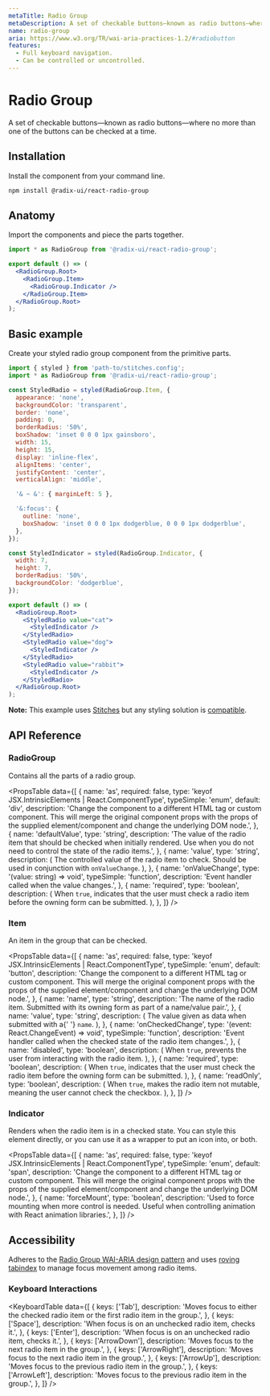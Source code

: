 ```yaml
---
metaTitle: Radio Group
metaDescription: A set of checkable buttons—known as radio buttons—where no more than one of the buttons can be checked at a time.
name: radio-group
aria: https://www.w3.org/TR/wai-aria-practices-1.2/#radiobutton
features:
  - Full keyboard navigation.
  - Can be controlled or uncontrolled.
---
```


# Radio Group

<Description>
  A set of checkable buttons—known as radio buttons—where no more than
  one of the buttons can be checked at a time.
</Description>

<RadioGroupHero />

## Installation

Install the component from your command line.

```bash
npm install @radix-ui/react-radio-group
```

## Anatomy

Import the components and piece the parts together.

```jsx
import * as RadioGroup from '@radix-ui/react-radio-group';

export default () => (
  <RadioGroup.Root>
    <RadioGroup.Item>
      <RadioGroup.Indicator />
    </RadioGroup.Item>
  </RadioGroup.Root>
);
```

## Basic example

Create your styled radio group component from the primitive parts.

<Preview>
  <RadioGroupDemo />
</Preview>

```jsx
import { styled } from 'path-to/stitches.config';
import * as RadioGroup from '@radix-ui/react-radio-group';

const StyledRadio = styled(RadioGroup.Item, {
  appearance: 'none',
  backgroundColor: 'transparent',
  border: 'none',
  padding: 0,
  borderRadius: '50%',
  boxShadow: 'inset 0 0 0 1px gainsboro',
  width: 15,
  height: 15,
  display: 'inline-flex',
  alignItems: 'center',
  justifyContent: 'center',
  verticalAlign: 'middle',

  '& ~ &': { marginLeft: 5 },

  '&:focus': {
    outline: 'none',
    boxShadow: 'inset 0 0 0 1px dodgerblue, 0 0 0 1px dodgerblue',
  },
});

const StyledIndicator = styled(RadioGroup.Indicator, {
  width: 7,
  height: 7,
  borderRadius: '50%',
  backgroundColor: 'dodgerblue',
});

export default () => (
  <RadioGroup.Root>
    <StyledRadio value="cat">
      <StyledIndicator />
    </StyledRadio>
    <StyledRadio value="dog">
      <StyledIndicator />
    </StyledRadio>
    <StyledRadio value="rabbit">
      <StyledIndicator />
    </StyledRadio>
  </RadioGroup.Root>
);
```

<Note>

**Note:** This example uses [Stitches](https://stitches.dev) but any styling solution is [compatible](../../overview/styling).

</Note>

## API Reference

### RadioGroup

Contains all the parts of a radio group.

<PropsTable
  data={[
    {
      name: 'as',
      required: false,
      type: 'keyof JSX.IntrinsicElements | React.ComponentType<any>',
      typeSimple: 'enum',
      default: 'div',
      description:
        'Change the component to a different HTML tag or custom component. This will merge the original component props with the props of the supplied element/component and change the underlying DOM node.',
    },
    {
      name: 'defaultValue',
      type: 'string',
      description:
        'The value of the radio item that should be checked when initially rendered. Use when you do not need to control the state of the radio items.',
    },
    {
      name: 'value',
      type: 'string',
      description: (
        <span>
          The controlled value of the radio item to check. Should be
          used in conjunction with <Code>onValueChange</Code>.
        </span>
      ),
    },
    {
      name: 'onValueChange',
      type: '(value: string) => void',
      typeSimple: 'function',
      description: 'Event handler called when the value changes.',
    },
    {
      name: 'required',
      type: 'boolean',
      description: (
        <span>
          When <Code>true</Code>, indicates that the user must check a
          radio item before the owning form can be submitted.
        </span>
      ),
    },
  ]}
/>

### Item

An item in the group that can be checked.

<PropsTable
  data={[
    {
      name: 'as',
      required: false,
      type: 'keyof JSX.IntrinsicElements | React.ComponentType<any>',
      typeSimple: 'enum',
      default: 'button',
      description:
        'Change the component to a different HTML tag or custom component. This will merge the original component props with the props of the supplied element/component and change the underlying DOM node.',
    },
    {
      name: 'name',
      type: 'string',
      description:
        'The name of the radio item. Submitted with its owning form as part of a name/value pair.',
    },
    {
      name: 'value',
      type: 'string',
      description: (
        <span>
          The value given as data when submitted with a{' '}
          <Code>name</Code>.
        </span>
      ),
    },
    {
      name: 'onCheckedChange',
      type: '(event: React.ChangeEvent<HTMLInputElement>) => void',
      typeSimple: 'function',
      description:
        'Event handler called when the checked state of the radio item changes.',
    },
    {
      name: 'disabled',
      type: 'boolean',
      description: (
        <span>
          When <Code>true</Code>, prevents the user from interacting
          with the radio item.
        </span>
      ),
    },
    {
      name: 'required',
      type: 'boolean',
      description: (
        <span>
          When <Code>true</Code>, indicates that the user must check
          the radio item before the owning form can be submitted.
        </span>
      ),
    },
    {
      name: 'readOnly',
      type: 'boolean',
      description: (
        <span>
          When <Code>true</Code>, makes the radio item not mutable,
          meaning the user cannot check the checkbox.
        </span>
      ),
    },
  ]}
/>

### Indicator

Renders when the radio item is in a checked state. You can style this element directly, or you can use it as a wrapper to put an icon into, or both.

<PropsTable
  data={[
    {
      name: 'as',
      required: false,
      type: 'keyof JSX.IntrinsicElements | React.ComponentType<any>',
      typeSimple: 'enum',
      default: 'span',
      description:
        'Change the component to a different HTML tag or custom component. This will merge the original component props with the props of the supplied element/component and change the underlying DOM node.',
    },
    {
      name: 'forceMount',
      type: 'boolean',
      description:
        'Used to force mounting when more control is needed. Useful when controlling animation with React animation libraries.',
    },
  ]}
/>

## Accessibility

Adheres to the [Radio Group WAI-ARIA design pattern](https://www.w3.org/TR/wai-aria-practices-1.2/#radiobutton) and uses [roving tabindex](https://www.w3.org/TR/wai-aria-practices-1.2/examples/radio/radio-1/radio-1.html) to manage focus movement among radio items.

### Keyboard Interactions

<KeyboardTable
  data={[
    {
      keys: ['Tab'],
      description:
        'Moves focus to either the checked radio item or the first radio item in the group.',
    },
    {
      keys: ['Space'],
      description:
        'When focus is on an unchecked radio item, checks it.',
    },
    {
      keys: ['Enter'],
      description:
        'When focus is on an unchecked radio item, checks it.',
    },
    {
      keys: ['ArrowDown'],
      description: 'Moves focus to the next radio item in the group.',
    },
    {
      keys: ['ArrowRight'],
      description: 'Moves focus to the next radio item in the group.',
    },
    {
      keys: ['ArrowUp'],
      description:
        'Moves focus to the previous radio item in the group.',
    },
    {
      keys: ['ArrowLeft'],
      description:
        'Moves focus to the previous radio item in the group.',
    },
  ]}
/>
